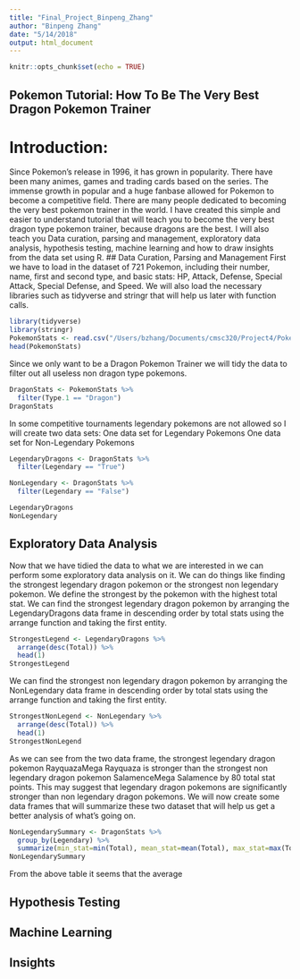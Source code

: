 ```yaml
---
title: "Final_Project_Binpeng_Zhang"
author: "Binpeng Zhang"
date: "5/14/2018"
output: html_document
---
```


```r
knitr::opts_chunk$set(echo = TRUE)
```
## Pokemon Tutorial: How To Be The Very Best Dragon Pokemon Trainer
# Introduction:
Since Pokemon's release in 1996, it has grown in popularity. There have been many animes, games and trading cards based on the series. The immense growth in popular and a huge fanbase allowed for Pokemon to become a competitive field. There are many people dedicated to becoming the very best pokemon trainer in the world. I have created this simple and easier to understand tutorial that will teach you to become the very best dragon type pokemon trainer, because dragons are the best. I will also teach you Data curation, parsing and management, exploratory data analysis, hypothesis testing, machine learning and how to draw insights from the data set using R. 
## Data Curation, Parsing and Management
First we have to load in the dataset of 721 Pokemon, including their number, name, first and second type, and basic stats: HP, Attack, Defense, Special Attack, Special Defense, and Speed. We will also load the necessary libraries such as tidyverse and stringr that will help us later with function calls. 

```r
library(tidyverse)
library(stringr)
PokemonStats <- read.csv("/Users/bzhang/Documents/cmsc320/Project4/Pokemon.csv")
head(PokemonStats)
```
Since we only want to be a Dragon Pokemon Trainer we will tidy the data to filter out all useless non dragon type pokemons. 
```r
DragonStats <- PokemonStats %>% 
  filter(Type.1 == "Dragon")
DragonStats
```
In some competitive tournaments legendary pokemons are not allowed so I will create two data sets: 
One data set for Legendary Pokemons
One data set for Non-Legendary Pokemons
```r
LegendaryDragons <- DragonStats %>%
  filter(Legendary == "True")

NonLegendary <- DragonStats %>%
  filter(Legendary == "False")

LegendaryDragons
NonLegendary
```

## Exploratory Data Analysis
Now that we have tidied the data to what we are interested in we can perform some exploratory data analysis on it. We can do things like finding the strongest legendary dragon pokemon or the strongest non legendary pokemon. We define the strongest by the pokemon with the highest total stat. We can find the strongest legendary dragon pokemon by arranging the LegendaryDragons data frame in descending order by total stats using the arrange function and taking the first entity. 
```r
StrongestLegend <- LegendaryDragons %>%
  arrange(desc(Total)) %>%
  head(1)
StrongestLegend
```

We can find the strongest non legendary dragon pokemon by arranging the NonLegendary data frame in descending order by total stats using the arrange function and taking the first entity. 
```r
StrongestNonLegend <- NonLegendary %>%
  arrange(desc(Total)) %>%
  head(1)
StrongestNonLegend
```
As we can see from the two data frame, the strongest legendary dragon pokemon RayquazaMega Rayquaza is stronger than the strongest non legendary dragon pokemon SalamenceMega Salamence by 80 total stat points. This may suggest that legendary dragon pokemons are significantly stronger than non legendary dragon pokemons. 
We will now create some data frames that will summarize these two dataset that will help us get a better analysis of what's going on. 
```r
NonLegendarySummary <- DragonStats %>% 
  group_by(Legendary) %>%
  summarize(min_stat=min(Total), mean_stat=mean(Total), max_stat=max(Total) , sd_stat = sd(Total))
NonLegendarySummary
```
From the above table it seems that the average 


## Hypothesis Testing
## Machine Learning 
## Insights